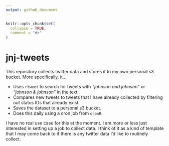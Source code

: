 ```yaml
---
output: github_document
---
```


<!-- README.md is generated from README.Rmd. Please edit that file -->

```r
knitr::opts_chunk$set(
  collapse = TRUE,
  comment = "#>"
)
```

# jnj-tweets

<!-- badges: start -->
<!-- badges: end -->

This repository collects twitter data and stores it to my own personal s3 bucket. More specifically, it... 

* Uses `rtweet` to search for tweets with _"johnson and johnson"_ or _"johnson & johnson"_ in the text.
* Compares new tweets to tweets that I have already collected by filtering out status IDs that already exist.
* Saves the dataset to a personal s3 bucket.
* Does this daily using a cron job from `cronR`.

I have no real use case for this at the moment. I am more or less just interested in setting up a job to collect data. I think of it as a kind of template that I may come back to if there is any twitter data I'd like to routinely collect.
